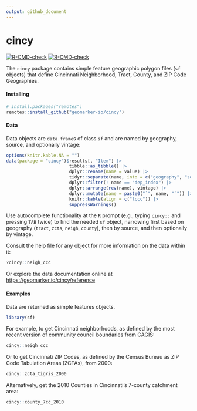 ```yaml
---
output: github_document
---
```


<!-- README.md is generated from README.Rmd. Please edit that file -->

# cincy

<!-- badges: start -->
[![R-CMD-check](https://github.com/geomarker-io/cincy/workflows/R-CMD-check/badge.svg)](https://github.com/geomarker-io/cincy/actions)
[![R-CMD-check](https://github.com/geomarker-io/cincy/actions/workflows/R-CMD-check.yaml/badge.svg)](https://github.com/geomarker-io/cincy/actions/workflows/R-CMD-check.yaml)
<!-- badges: end -->

The `cincy` package contains simple feature geographic polygon files (`sf` objects) that define Cincinnati Neighborhood, Tract, County, and ZIP Code Geographies.

#### Installing

```r
# install.packages("remotes")
remotes::install_github("geomarker-io/cincy")
```

#### Data

Data objects are `data.frame`s of class `sf` and are named by geography, source, and optionally vintage:

```r
options(knitr.kable.NA = "")
data(package = "cincy")$results[, "Item"] |>
                        tibble::as_tibble() |>
                        dplyr::rename(name = value) |>
                        tidyr::separate(name, into = c("geography", "source", "vintage"), remove = FALSE) |>
                        dplyr::filter(! name == "dep_index") |>
                        dplyr::arrange(rev(name), vintage) |>
                        dplyr::mutate(name = paste0("`", name, "`")) |>
                        knitr::kable(align = c("lccc")) |>
                        suppressWarnings()
```

Use autocomplete functionality at the `R` prompt (e.g., typing `cincy::` and pressing `TAB` twice) to find the needed `sf` object, narrowing first based on geography (`tract`, `zcta`, `neigh`, `county`), then by source, and then optionally by vintage.

Consult the help file for any object for more information on the data within it:

```r
?cincy::neigh_ccc
```

Or explore the data documentation online at [https://geomarker.io/cincy/reference](https://geomarker.io/cincy/reference)

#### Examples

Data are returned as simple features objects.

```r
library(sf)
```

For example, to get Cincinnati neighborhoods, as defined by the most recent version of community council boundaries from CAGIS:

```r
cincy::neigh_ccc
```

Or to get Cincinnati ZIP Codes, as defined by the Census Bureau as ZIP Code Tabulation Areas (ZCTAs), from 2000:

```r
cincy::zcta_tigris_2000
```

Alternatively, get the 2010 Counties in Cincinnati's 7-county catchment area:

```r
cincy::county_7cc_2010
```



